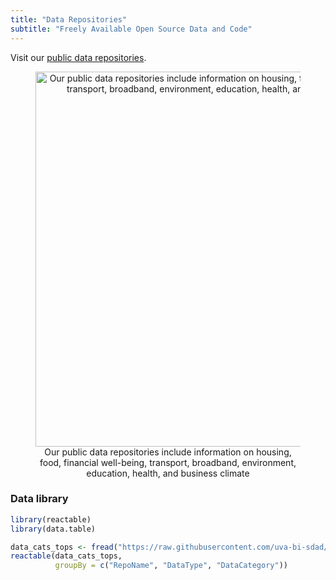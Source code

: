 ```yaml
---
title: "Data Repositories"
subtitle: "Freely Available Open Source Data and Code"
---
```


<style type="text/css">
  h1.title {
    text-align: center;
    margin-bottom: -3px;
  }
  h3.subtitle {
    text-align: center;
  }
</style>

Visit our [public data repositories](https://github.com/uva-bi-sdad).

<center>![Our public data repositories include information on housing, food, financial well-being, transport, broadband, environment, education, health, and business climate](img/data-repographic.png){width="600px"}</center>

### Data library

```r
library(reactable)
library(data.table)

data_cats_tops <- fread("https://raw.githubusercontent.com/uva-bi-sdad/sdc.standards/main/src/data_categories_topics.csv")
reactable(data_cats_tops,
          groupBy = c("RepoName", "DataType", "DataCategory"))
```
